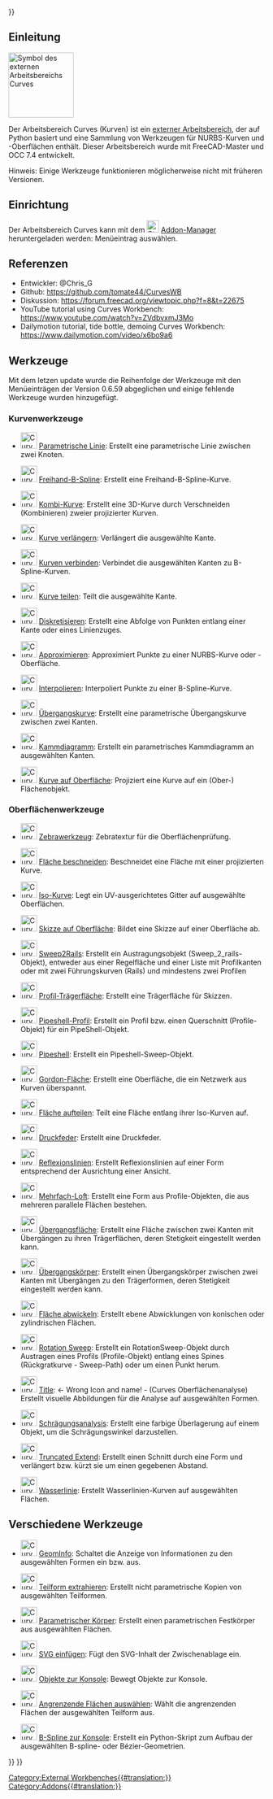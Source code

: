 <languages/>
{{UnfinishedDocu{{#translation:}}}}


<span id="Introduction"></span>
==Einleitung==

[[Image:Curves_workbench_icon.svg|thumb|128px|Symbol des externen Arbeitsbereichs Curves]]
{{TOCright}}

Der Arbeitsbereich Curves (Kurven) ist ein [[External_workbenches/de|externer Arbeitsbereich]], der auf Python basiert und eine Sammlung von Werkzeugen für NURBS-Kurven und -Oberflächen enthält. Dieser Arbeitsbereich wurde mit FreeCAD-Master und OCC 7.4 entwickelt.

Hinweis: Einige Werkzeuge funktionieren möglicherweise nicht mit früheren Versionen.

<span id="Installation"></span>
==Einrichtung==

Der Arbeitsbereich Curves kann mit dem [[Image:Std_AddonMgr.svg|24px|link=Std_AddonMgr]] [[Std_AddonMgr/de|Addon-Manager]] heruntergeladen werden: Menüeintrag {{MenuCommand|Werkzeuge → Addon-Manager}} auswählen.

<span id="References"></span>
==Referenzen==

* Entwickler: @Chris_G
* Github: https://github.com/tomate44/CurvesWB
* Diskussion: https://forum.freecad.org/viewtopic.php?f=8&t=22675
* YouTube tutorial using Curves Workbench: https://www.youtube.com/watch?v=ZVdbvxmJ3Mo
* Dailymotion tutorial, tide bottle, demoing Curves Workbench: https://www.dailymotion.com/video/x6bo9a6

<span id="Tools"></span>
==Werkzeuge==

Mit dem letzen update wurde die Reihenfolge der Werkzeuge mit den Menüeinträgen der Version 0.6.59 abgeglichen und einige fehlende Werkzeuge wurden hinzugefügt.

<span id="Curve_tools"></span>
===Kurvenwerkzeuge===

* [[Image:Curves_Line.svg|32px]] [[Curves_Line/de|Parametrische Linie]]: Erstellt eine parametrische Linie zwischen zwei Knoten.

* [[Image:Curves_EditableSpline.svg|32px]] [[Curves_EditableSpline/de|Freihand-B-Spline]]: Erstellt eine Freihand-B-Spline-Kurve.

* [[Image:Curves_MixedCurve.svg|32px]] [[Curves_MixedCurve/de|Kombi-Kurve]]: Erstellt eine 3D-Kurve durch Verschneiden (Kombinieren) zweier projizierter Kurven.

* [[Image:Curves_ExtendCurve.svg|32px]] [[Curves_ExtendCurve/de|Kurve verlängern]]: Verlängert die ausgewählte Kante.

* [[Image:Curves_JoinCurve.svg|32px]] [[Curves_JoinCurve/de|Kurven verbinden]]: Verbindet die ausgewählten Kanten zu B-Spline-Kurven.

* [[Image:Curves_SplitCurve.svg|32px]] [[Curves_SplitCurve/de|Kurve teilen]]: Teilt die ausgewählte Kante.

* [[Image:Curves_Discretize.svg|32px]] [[Curves_Discretize/de|Diskretisieren]]: Erstellt eine Abfolge von Punkten entlang einer Kante oder eines Linienzuges.

* [[Image:Curves_Approximate.svg|32px]] [[Curves_Approximate/de|Approximieren]]: Approximiert Punkte zu einer NURBS-Kurve oder -Oberfläche.

* [[Image:Curves_Interpolate.svg|32px]] [[Curves_Interpolate/de|Interpolieren]]: Interpoliert Punkte zu einer B-Spline-Kurve.

* [[Image:Curves_ParametricBlendCurve.svg|32px]] [[Curves_ParametricBlendCurve/de|Übergangskurve]]: Erstellt eine parametrische Übergangskurve zwischen zwei Kanten.

* [[Image:Curves_ParametricComb.svg|32px]] [[Curves_ParametricComb/de|Kammdiagramm]]: Erstellt ein parametrisches Kammdiagramm an ausgewählten Kanten.

* [[Image:Curves_CurveOnSurface.svg|32px]] [[Curves_CurveOnSurface/de|Kurve auf Oberfläche]]: Projiziert eine Kurve auf ein (Ober-) Flächenobjekt.

<span id="Surface_tools"></span>
===Oberflächenwerkzeuge===

* [[Image:Curves_ZebraTool.svg|32px]] [[Curves_ZebraTool/de|Zebrawerkzeug]]: Zebratextur für die Oberflächenprüfung.

* [[Image:Curves_TrimFace.svg|32px]] [[Curves_TrimFace/de|Fläche beschneiden]]: Beschneidet eine Fläche mit einer projizierten Kurve.

* [[Image:Curves_IsoCurve.svg|32px]] [[Curves_IsoCurve/de|Iso-Kurve]]: Legt ein UV-ausgerichtetes Gitter auf ausgewählte Oberflächen.

* [[Image:Curves_SketchOnSurface.svg|32px]] [[Curves_SketchOnSurface/de|Skizze auf Oberfläche]]: Bildet eine Skizze auf einer Oberfläche ab.

* [[Image:Curves_Sweep2Rails.svg|32px]] [[Curves_Sweep2Rails/de|Sweep2Rails]]: Erstellt ein Austragungsobjekt (Sweep_2_rails-Objekt), entweder aus einer Regelfläche und einer Liste mit Profilkanten oder mit zwei Führungskurven (Rails) und mindestens zwei Profilen 

* [[Image:Curves_ProfileSupport.svg|32px]] [[Curves_ProfileSupport/de|Profil-Trägerfläche]]: Erstellt eine Trägerfläche für Skizzen.

* [[Image:Curves_PipeshellProfile.svg|32px]] [[Curves_PipeshellProfile/de|Pipeshell-Profil]]: Erstellt ein Profil bzw. einen Querschnitt (Profile-Objekt) für ein PipeShell-Objekt.

* [[Image:Curves_Pipeshell.svg|32px]] [[Curves_Pipeshell/de|Pipeshell]]: Erstellt ein Pipeshell-Sweep-Objekt.

* [[Image:Curves_GordonSurface.svg|32px]] [[Curves_GordonSurface/de|Gordon-Fläche]]: Erstellt eine Oberfläche, die ein Netzwerk aus Kurven überspannt.

* [[Image:Curves_SegmentSurface.svg|32px]] [[Curves_SegmentSurface/de|Fläche aufteilen]]: Teilt eine Fläche entlang ihrer Iso-Kurven auf.

* [[Image:Curves_CompressionSpring.svg|32px]] [[Curves_CompressionSpring/de|Druckfeder]]: Erstellt eine Druckfeder.

* [[Image:Curves_ReflectLines.svg|32px]] [[Curves_ReflectLines/de|Reflexionslinien]]: Erstellt Reflexionslinien auf einer Form entsprechend der Ausrichtung einer Ansicht.

* [[Image:Curves_MultiLoft.svg|32px]] [[Curves_MultiLoft/de|Mehrfach-Loft]]: Erstellt eine Form aus Profile-Objekten, die aus mehreren parallele Flächen bestehen.

* [[Image:Curves_BlendSurf2.svg|32px]] [[Curves_BlendSurf2/de|Übergangsfläche]]: Erstellt eine Fläche zwischen zwei Kanten mit Übergängen zu ihren Trägerflächen, deren Stetigkeit eingestellt werden kann.

* [[Image:Curves_BlendSolid.svg|32px]] [[Curves_BlendSolid/de|Übergangskörper]]: Erstellt einen Übergangskörper zwischen zwei Kanten mit Übergängen zu den Trägerformen, deren Stetigkeit eingestellt werden kann.

* [[Image:Curves_FlattenFace.svg|32px]] [[Curves_FlattenFace/de|Fläche abwickeln]]: Erstellt ebene Abwicklungen von konischen oder zylindrischen Flächen.

* [[Image:Curves_RotationSweep.svg|32px]] [[Curves_RotationSweep/de|Rotation Sweep]]: Erstellt ein RotationSweep-Objekt durch Austragen eines Profils (Profile-Objekt) entlang eines Spines (Rückgratkurve - Sweep-Path) oder um einen Punkt herum.

<div class="mw-translate-fuzzy">
* [[Image:Curves_ZebraTool.svg|32px]] [[Curves_SurfaceAnalysis/de|Title]]: <- Wrong Icon and name! - (Curves Oberflächenanalyse) Erstellt visuelle Abbildungen für die Analyse auf ausgewählten Formen.
</div>

* [[Image:Curves_DraftAnalysis.svg|32px]] [[Curves_DraftAnalysis/de|Schrägungsanalysis]]: Erstellt eine farbige Überlagerung auf einem Objekt, um die Schrägungswinkel darzustellen.

* [[Image:Curves_TruncateExtend.svg|32px]] [[Curves_TruncateExtend/de|Truncated Extend]]: Erstellt einen Schnitt durch eine Form und verlängert bzw. kürzt sie um einen gegebenen Abstand.

* [[Image:Curves_WaterlineCurves.svg|32px]] [[Curves_WaterlineCurves/de|Wasserlinie]]: Erstellt Wasserlinien-Kurven auf ausgewählten Flächen.

<span id="Miscellaneous_tools"></span>
==Verschiedene Werkzeuge==

* [[Image:Curves_GeomInfo.svg|32px]] [[Curves_GeomInfo/de|GeomInfo]]: Schaltet die Anzeige von Informationen zu den ausgewählten Formen ein bzw. aus.

* [[Image:Curves_ExtractSubshape.svg|32px]] [[Curves_ExtractSubshape/de|Teilform extrahieren]]: Erstellt nicht parametrische Kopien von ausgewählten Teilformen.

* [[Image:Curves_ParametricSolid.svg|32px]] [[Curves_ParametricSolid/de|Parametrischer Körper]]: Erstellt einen parametrischen Festkörper aus ausgewählten Flächen.

* [[Image:Curves_PasteSVG.svg|32px]] [[Curves_PasteSVG/de|SVG einfügen]]: Fügt den SVG-Inhalt der Zwischenablage ein.

* [[Image:Curves_ToConsole.svg|32px]] [[Curves_ToConsole/de|Objekte zur Konsole]]: Bewegt Objekte zur Konsole.

* [[Image:Curves_AdjacentFaces.svg|32px]] [[Curves_AdjacentFaces/de|Angrenzende Flächen auswählen]]: Wählt die angrenzenden Flächen der ausgewählten Teilform aus.

* [[Image:Curves_BSplineToConsole.svg|32px]] [[Curves_BSplineToConsole/de|B-Spline zur Konsole]]: Erstellt ein Python-Skript zum Aufbau der ausgewählten B-spline- oder Bézier-Geometrien.


{{Curves Tools navi{{#translation:}}}}
{{Userdocnavi{{#translation:}}}}
[[Category:External Workbenches{{#translation:}}]]
[[Category:Addons{{#translation:}}]]